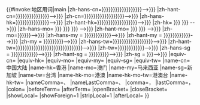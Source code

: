 {{#invoke:地区用词|main
|zh-hans-cn={{{zh-hans-cn|<!--{{{中简|{{{中簡|{{{陆简|{{{陸簡|{{{大陆简体|{{{大陸簡體|<noinclude>{{{大陆}}}</noinclude>}}}}}}}}}}}}}}}}}}-->}}}
|zh-hant-cn={{{zh-hant-cn|<!--{{{中繁|{{{陆繁|{{{陸繁|{{{大陆繁体|{{{大陸繁體|<noinclude>{{{大陆}}}</noinclude>}}}}}}}}}}}}}}}-->}}}
|zh-cn={{{zh-cn|<!--{{{大陆|{{{大陸|{{{中国|{{{中國|{{{陆|{{{陸|{{{中|}}}}}}}}}}}}}}}}}}}}}-->}}}
|zh-hans-hk={{{zh-hans-hk|<!--{{{港简|{{{港簡|{{{香港简体|{{{香港簡體|{{{港澳简体|{{{港澳簡體|<noinclude>{{{港澳}}}</noinclude>}}}}}}}}}}}}}}}-->}}}
|zh-hant-hk={{{zh-hant-hk|<!--{{{港繁|{{{香港繁体|{{{香港繁體|{{{港澳繁体|{{{港澳繁體|<noinclude>{{{港澳}}}</noinclude>}}}}}}}}}}}}}}}}}}-->}}}
|zh-hk={{{zh-hk|<!--{{{香港|{{{港澳|{{{港|}}} }}} }}} -->}}}
|zh-hans-mo={{{zh-hans-mo|<!--{{{澳简|{{{澳簡|{{{澳门简体|{{{澳門簡體|}}} }}} }}} }}} -->}}}
|zh-hant-mo={{{zh-hant-mo|<!--{{{澳繁|{{{澳门繁体|{{{澳門繁體|}}} }}} }}} -->}}}
|zh-mo={{{zh-mo|<!--{{{澳門|{{{澳门|{{{澳|}}}}}}}}}-->}}}
|zh-hans-my = {{{zh-hans-my|<!--{{{马简|{{{馬簡|{{{大马简体|{{{大馬簡體|<noinclude>{{{大马}}}</noinclude>}}}}}}}}}}}}-->}}}
|zh-hant-my = {{{zh-hant-my|<!--{{{马繁|{{{馬繁|{{{大马繁体|{{{大馬繁體|<noinclude>{{{大马}}}</noinclude>}}}}}}}}}}}}-->}}}
|zh-my = {{{zh-my|<!--{{{大马|{{{大馬|{{{马|{{{馬|}}}}}}}}}}}}-->}}}
|zh-hans-tw={{{zh-hans-tw|<!--{{{台简|{{{台簡|{{{臺簡|{{{台湾简体|{{{台灣簡體|{{{臺灣簡體|<noinclude>{{{台湾}}}</noinclude>}}}}}}}}}}}}}}}}}}-->}}}
|zh-hant-tw={{{zh-hant-tw|<!--{{{台繁|{{{臺繁|{{{台正|{{{臺正|{{{台湾繁体|{{{台灣繁體|{{{台湾正体|{{{台灣正體|{{{臺灣繁體|{{{臺灣正體|<noinclude>{{{台湾}}}</noinclude>}}}}}}}}}}}}}}}}}}}}}}}}}}}}}}-->}}}
|zh-tw={{{zh-tw|<!--{{{台湾|{{{臺灣|{{{台灣|{{{台|{{{臺|}}}}}}}}}}}}}}}-->}}}
|zh-hans-sg = {{{zh-hans-sg|<!--{{{新简|{{{新簡|{{{新加坡简体|{{{新加坡簡體|<noinclude>{{{新加坡}}}</noinclude>}}}}}}}}}}}}-->}}}
|zh-hant-sg = {{{zh-hant-sg|<!--{{{新繁|{{{新加坡繁体|{{{新加坡繁體|<noinclude>{{{新加坡}}}</noinclude>}}}}}}}}}-->}}}
|zh-sg = {{{zh-sg|<!--{{{新加坡|{{{新|}}}}}}-->}}}
|equiv-cn={{{equiv-cn|}}}
|equiv-hk={{{equiv-hk|}}}
|equiv-mo={{{equiv-mo|}}}
|equiv-my={{{equiv-my|}}}
|equiv-sg={{{equiv-sg|}}}
|equiv-tw={{{equiv-tw|}}}
|name-cn=中国大陆
|name-hk=香港
|name-mo=澳门
|name-my=马来西亚
|name-sg=新加坡
|name-tw=台湾
|name-hk-mo=港澳
|name-hk-mo-tw=港澳台
|name-hk-tw={{tooltip|港台|香港和台湾}}
|nameComma=、
|nameLastComma=、
|comma=，
|lastComma=，
|colon={{{as|：}}}
|beforeTerm={{{before|}}}
|afterTerm= {{{after|}}}
|openBracket={{{start|（}}}
|closeBracket= {{{end|）}}}
|showLocal={{{show-local|yes}}}
|showForeign=1
|stripLocal=1
|afterLocal={{{afterLocal|}}}
}}<noinclude>{{模板文档}}</noinclude>